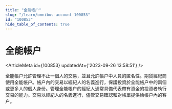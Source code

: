 ```yaml
---
title: "全能帳户"
slug: "/learn/omnibus-account-100853"
id: "100853"
hide_table_of_contents: true
---
```



# 全能帳户

<ArticleMeta id={100853} updatedAt={'2023-09-26 13:58:51'} />
<div className='border-solid border-b border-t-0 my-4 border-[var(--ifm-color-gray-300)]' />

全能帳户允許管理不止一個人的交易，並且允許帳户中人員的匿名性。期貨經紀商使用全能帳户。帳户內的交易以經紀人的名義進行，保護投資於全能帳户中的兩個或更多人的個人身份。管理全能帳户的經紀人通常具備代表帶有資金的投資者執行交易的能力。交易以經紀人的名義進行，儘管交易確認和對帳單提供給帳户內的客户。
